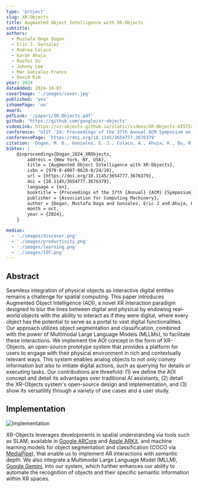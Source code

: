 ```yaml
---
type: 'project'
slug: XR-Objects
title: Augmented Object Intelligence with XR-Objects
subtitle:
authors:
  - Mustafa Doga Dogan
  - Eric J. Gonzalez
  - Andrea Colaco
  - Karan Ahuja
  - Ruofei Du
  - Johnny Lee
  - Mar Gonzalez-Franco
  - David Kim
year: 2024
dateAdded: 2024-10-07
coverImage: './images/cover.jpg'
published: 'yes'
ishomePage: 'no'
award:
pdfLink: '/papers/XR-Objects.pdf'
github: 'https://github.com/google/xr-objects'
videoLink: https://xr-objects.github.io/static/videos/XR-Objects-UIST24.mp4
conference: "UIST '24: Proceedings of the 37th Annual ACM Symposium on User Interface Software and Technology"
conferencePage: 'https://doi.org/10.1145/3654777.3676379'
citation: 'Dogan, M. D., Gonzalez, E. J., Colaco, A., Ahuja, K., Du, R., Lee, J., ... & Kim, D. (2024). Augmented Object Intelligence: Making the Analog World Interactable with XR-Objects. arXiv preprint arXiv:2404.13274.'
bibtex: |
    @inproceedings{Dogan_2024_XRObjects,
        address = {New York, NY, USA},
        title = {Augmented Object Intelligence with XR-Objects},
        isbn = {979-8-4007-0628-8/24/10},
        url = {https://doi.org/10.1145/3654777.3676379},
        doi = {10.1145/3654777.3676379},
        language = {en},
        booktitle = {Proceedings of the 37th {Annual} {ACM} {Symposium} on {User} {Interface} {Software} and {Technology}},
        publisher = {Association for Computing Machinery},
        author = {Dogan, Mustafa Doga and Gonzalez, Eric J and Ahuja, Karan and Du, Ruofei and Colaco, Andrea and Lee, Johnny and Gonzalez-Franco, Mar and Kim, David},
        month = oct,
        year = {2024},
    }

medias:
  - './images/discover.png'
  - './images/productivity.png'
  - './images/learning.png'
  - './images/IOT.png'
---
```


## Abstract

Seamless integration of physical objects as interactive digital entities remains a challenge for spatial computing. This paper introduces Augmented Object Intelligence (AOI), a novel XR interaction paradigm designed to blur the lines between digital and physical by endowing real-world objects with the ability to interact as if they were digital, where every object has the potential to serve as a portal to vast digital functionalities. Our approach utilizes object segmentation and classification, combined with the power of Multimodal Large Language Models (MLLMs), to facilitate these interactions. We implement the AOI concept in the form of XR-Objects, an open-source prototype system that provides a platform for users to engage with their physical environment in rich and contextually relevant ways. This system enables analog objects to not only convey information but also to initiate digital actions, such as querying for details or executing tasks. Our contributions are threefold: (1) we define the AOI concept and detail its advantages over traditional AI assistants, (2) detail the XR-Objects system's open-source design and implementation, and (3) show its versatility through a variety of use cases and a user study.


## Implementation

![Implementation](./images/pipeline_new.png)

XR-Objects leverages developments in spatial understanding via tools such as SLAM, available in [Google ARCore](https://developers.google.com/ar) and [Apple ARKit](https://developer.apple.com/augmented-reality/arkit/), and machine learning models for object segmentation and classification (COCO via [MediaPipe](https://ai.google.dev/edge/mediapipe/solutions/guide)), that enable us to implement AR interactions with semantic depth. We also integrate a Multimodal Large Language Model (MLLM), [Google Gemini](https://deepmind.google/technologies/gemini/), into our system, which further enhances our ability to automate the recognition of objects and their specific semantic information within XR spaces.
